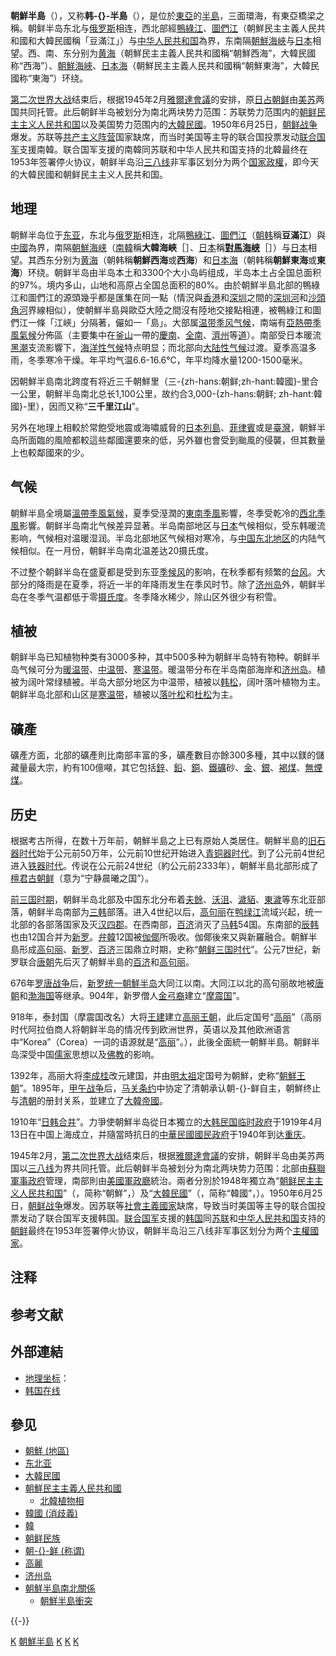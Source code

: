 {{Unreferenced|time=2022-05-29T02:57:37+00:00}}
{{noteTA
|G1=Korea
|1=zh-hans:韩国;zh-hant:韓國
|2=zh-hant:朝鲜; zh-hant:朝鮮;
|3=zh-hans:信息; zh-hant:資訊;
|4=zh-hans:移动通信; zh-tw:行動通訊; zh-hk:流動通訊;
|5=zh-hans:老龄化; zh-tw:高齡化; zh-hk:老化;
}}
{{Redirect|韓半島|電視劇|韓半島 (電視劇)}}
{{Geobox|[[半島|半島]]
<!-- *** Heading *** -->
| name = 朝鮮半島
| native_name = {{nowrap|{{nobold|{{kor|조선반도|朝鮮半島|link=no}}{{small|（[[文化語|朝-{}-鮮語]]）}}<br />{{kor|한반도|韓半島|link=no}}{{small|（[[韓國標準語|韓-{}-語]]）}}}}}}
| other_name = 
| other_name1 = 
<!-- *** Image *** -->
| image = Korea satelliet.jpg
| image2 = LocationKorea.svg 
| image_caption =
| image_size = 
| image_alt = Satellite image of the Korean Peninsula
<!-- *** Names **** --> 
| official_name = 
| etymology = 
| motto = 
| nickname =
<!-- *** Symbols *** -->
| flag = 
| symbol = 
<!-- *** Country *** -->
| country = {{DPRK}} <br /> {{ROK}}
<!-- *** Family *** -->
| parent =
| range = 
| border = {{PRC}}<br>{{RUS}}
| border1 = 
| border2 = 
| border3 = 
| border4 = 
| part =
| tributary_left =
| tributary_right = 
| child_left =
| child_right = 
| city = 
| landmark = 
| building = 
| river =
<!-- *** Locations *** -->
| location = 
| elevation =
| prominence =
| lat_d = | lat_m = | lat_s = | lat_NS = 
| long_d = | long_m = | long_s = | long_EW =
| highest = 
| highest_location = | highest_region = | highest_country =
| highest_elevation = 
| highest_lat_d = | highest_lat_m = | highest_lat_s = | highest_lat_NS =
| highest_long_d = | highest_long_m = | highest_long_s = | highest_long_EW =
| lowest = 
| lowest_location = | lowest_region = | lowest_country =
| lowest_elevation = 
| lowest_lat_d = | lowest_lat_m = | lowest_lat_s = | lowest_lat_NS =
| lowest_long_d = | lowest_long_m = | lowest_long_s = | lowest_long_EW =
<!-- *** Dimensions *** -->
| length = 1100 | length_orientation = north to south
| width = | width_orientation = 
| height =
| depth = 
| volume =
| weight =
| area = 220138
| area_land  =
| area_water =
| area_urban =
| area_metro =
| discharge = 
| discharge_max =
| discharge_min =
<!-- *** Population *** -->
| population = | population_date =
| population_urban =
| population_metro =
| population_density = 
| population_density_urban =
| population_density_metro =
<!-- *** Features *** -->
| geology =
| orogeny =
| period =
| biome =
| plant =
| animal =
| author =
| style = 
| material =
<!-- *** History & management *** -->
| established =
| date =
| management =  
| management_location = | management_region = | management_country =
| management_elevation = 
| management_lat_d = | management_lat_m = | management_lat_s = | management_lat_NS =
| management_long_d = | management_long_m = | management_long_s = | management_long_EW =
| government = 
| government_location = | government_region = | government_country =
| government_elevation = 
| government_lat_d = | government_lat_m = | government_lat_s = | government_lat_NS =
| government_long_d = | government_long_m = | government_long_s = | government_long_EW =
| owner =
| mayor =
| leader =
<!-- *** Access *** -->
| public =
| visitation = | visitation_date =
| access =
| ascent = | ascent_date =
| discovery = | discovery_date =
<!-- *** Codes ***  -->
| timezone = | utc_offset =
| timezone_DST = | utc_offset_DST =
| postal_code =
| area_code =
| code =
<!-- *** UNESCO etc. *** -->
| whs_name =
| whs_year =
| whs_number =
| whs_region =
| whs_criteria =
| iucn_category =
<!-- *** Free fields *** -->
| free = 
| free_type = 
<!-- *** Maps *** -->
| map = Locator map of Korea.svg
| map_caption = 
| map_background = 
| map_locator =
| map_alt = Map showing the location of the Korean Peninsula on a map of East Asia
| map1 = Korean Peninsula topographic map.png
| map1_caption = 
| map1_background = 
| map1_locator =
| map1_alt = Topographic map of the Korean Peninsula
<!-- *** Websites *** --> 
| commons =
| statistics =
| website =
<!-- *** Footnotes *** -->
| footnotes =
}}
'''朝鮮半島'''（{{kor|名=北|諺=조선반도|漢=朝鮮半島|羅=Chosŏn Pando|f=y}}），又称'''韩-{}-半島'''（{{kor|名=南|諺=한반도|漢=韓半島|羅=Han Bando}}），是位於[[東亞|東亞]]的[[半島|半島]]，三面環海，有東亞橋梁之稱。朝鲜半岛东北与[[俄罗斯|俄罗斯]]相连，西北部經[[鴨綠江|鴨綠江]]、[[圖們江|圖們江]]（朝鮮民主主義人民共和國和大韓民國稱「豆滿江」）与[[中华人民共和国|中华人民共和国]]為界，东南隔[[朝鮮海峽|朝鮮海峽]]与[[日本|日本]]相望。西、南、东分别为[[黄海|黄海]]（朝鮮民主主義人民共和國稱“朝鮮西海”，大韓民國称“西海”）、[[朝鮮海峽|朝鮮海峽]]、[[日本海|日本海]]（朝鮮民主主義人民共和國稱“朝鮮東海”，大韓民國称“東海”）环绕。

[[第二次世界大战|第二次世界大战]]结束后，根据1945年2月[[雅爾達會議|雅爾達會議]]的安排，原[[朝鮮日治時期|日占朝鲜]]由[[美国|美]][[苏联|苏]]两国共同托管。此后朝鲜半岛被划分为南北两块势力范围：苏联势力范围内的[[朝鲜民主主义人民共和国|朝鲜民主主义人民共和国]]以及美国势力范围内的[[大韓民國|大韓民國]]。1950年6月25日，[[朝鲜战争|朝鲜战争]]爆发。苏联等[[共产主义阵营|共产主义阵营]]国家缺席，而当时美国等主导的联合国投票发动[[联合国军|联合国军]]支援南韓。联合国军支援的南韓同苏联和中华人民共和国支持的北韓最终在1953年签署停火协议，朝鲜半岛沿[[三八线|三八线]]非军事区划分为两个[[国家政權|国家政權]]，即今天的大韓民國和朝鲜民主主义人民共和国。

== 地理 ==
{{See also|韩国地理}}

朝鮮半岛位于[[东亚|东亚]]，东北与[[俄罗斯|俄罗斯]]相连，北隔[[鴨綠江|鴨綠江]]、[[圖們江|圖們江]]（[[朝鲜_(稱謂)|朝韩]]稱'''豆滿江'''）與[[中國|中國]]為界，南隔[[朝鮮海峡|朝鮮海峡]]（[[南韓|南韓]]稱'''大韓海峽'''［{{lang|ko|大韓海峽}}］、[[日本|日本]]稱'''[[對馬海峽|對馬海峡]]'''［{{lang|ja|対馬海峡}}］）与[[日本|日本]]相望。其西东分别为[[黄海|黄海]]（朝韩稱'''朝鮮西海'''或'''西海'''）和[[日本海|日本海]]（朝韩稱'''朝鮮東海'''或'''東海'''）环绕。朝鲜半岛由半岛本土和3300个大小岛屿组成，半岛本土占全国总面积的97%。境内多山，山地和高原占全国总面积的80%。由於朝鮮半島北部的鴨綠江和圖們江的源頭幾乎都是匯集在同一點（情況與[[香港|香港]]和[[深圳|深圳]]之間的[[深圳河|深圳河]]和[[沙頭角河|沙頭角河]]界線相似），使朝鮮半島與歐亞大陸之間沒有陸地交接點相連，被鴨綠江和圖們江一條「江峽」分隔著，儼如一「島」。大部属[[温带季风气候|温带季风气候]]，南端有[[亞熱帶季風氣候|亞熱帶季風氣候]]分佈區（主要集中在[[釜山|釜山]]一帶的[[慶南|慶南]]、[[全羅南道|全南]]、[[濟州|濟州]]等[[道|道]]）。南部受日本暖流[[黑潮|黑潮]]支流影響下，[[海洋性气候|海洋性气候]]特点明显；而北部向[[大陆性气候|大陆性气候]]过渡。夏季高温多雨，冬季寒冷干燥。年平均气温6.6-16.6℃，年平均降水量1200-1500毫米。

因朝鮮半島南北跨度有将近三千朝鮮里（三-{zh-hans:朝鲜;zh-hant:韓國}-里合一公里，朝鮮半岛南北总长1,100公里，故约合3,000-{zh-hans:朝鲜; zh-hant:韓國}-里），因而又称“'''三千里江山'''”{{NoteTag|见于《[[愛國歌_(大韓民國)|大韓民國國歌]]》和《[[愛國歌_(朝鮮)|朝鮮民主主義人民共和國國歌]]》。}}。

另外在地理上相較於常飽受地震或海嘯威脅的[[日本列島|日本列島]]、[[菲律賓|菲律賓]]或是[[臺灣|臺灣]]，朝鮮半岛所面臨的風險都較這些鄰國還要來的低，另外雖也會受到颱風的侵襲，但其數量上也較鄰國來的少。

==气候==
朝鮮半島全境屬[[温带季风气候|溫帶季風氣候]]，夏季受溼潤的[[東南季風|東南季風]]影響，冬季受乾冷的[[西北季風|西北季風]]影響。朝鲜半岛南北气候差异显著。半岛南部地区与[[日本|日本]]气候相似，受东韩暖流影响，气候相对温暖湿润。半岛北部地区气候相对寒冷，与[[中国东北地区|中国东北地区]]的内陆气候相似。在一月份，朝鲜半岛南北温差达20摄氏度。 

不过整个朝鲜半岛在盛夏都是受到东亚[[季候风|季候风]]的影响，在秋季都有频繁的[[台风|台风]]。大部分的降雨是在夏季，将近一半的年降雨发生在季风时节。除了[[济州岛|济州岛]]外，朝鲜半岛在冬季气温都低于零[[摄氏度|摄氏度]]。冬季降水稀少，除山区外很少有积雪。

==植被==
朝鲜半岛已知植物种类有3000多种，其中500多种为朝鲜半岛特有物种。朝鲜半岛气候可分为[[暖温带|暖温带]]、[[中温带|中温带]]、[[寒温带|寒温带]]。暖温带分布在半岛南部海岸和[[济州岛|济州岛]]。植被为阔叶常绿植被。半岛大部分地区为中温带，植被以[[韩松|韩松]]，阔叶落叶植物为主。朝鲜半岛北部和山区是[[寒温带|寒温带]]，植被以[[落叶松|落叶松]]和[[杜松|杜松]]为主。

==礦產==
礦產方面，北部的礦產則比南部丰富的多，礦產數目亦餘300多種，其中以鎂的儲藏量最大宗，約有100億噸，其它包括[[鋅|鋅]]、[[鉛|鉛]]、[[銅|銅]]、[[鐵礦|鐵礦]]砂、[[金|金]]、[[銀|銀]]、[[褐煤|褐煤]]、[[無煙煤|無煙煤]]。

== 历史 ==
{{Main|朝鮮半島歷史}}
根据考古所得，在数十万年前，朝鮮半島之上已有原始人类居住。朝鮮半島的[[旧石器时代|旧石器时代]]始于公元前50万年，公元前10世纪开始进入[[青铜器时代|青铜器时代]]。到了公元前4世纪进入[[铁器时代|铁器时代]]。传说在公元前24世纪（約公元前2333年），朝鮮半島北部形成了[[檀君古朝鲜|檀君古朝鲜]]（意为“宁静晨曦之国”）。

[[前三国时期|前三国时期]]，朝鲜半岛北部及中国东北分布着[[夫餘|夫餘]]、[[沃沮|沃沮]]、[[濊貊|濊貊]]、[[東濊|東濊]]等东北亚部落，朝鲜半岛南部为[[三韩|三韩]]部落。进入4世纪以后，[[高句丽|高句丽]]在[[鸭绿江|鸭绿江]]流域兴起，统一北部的各部落国家及灭[[汉四郡|汉四郡]]。在西南部，[[百济|百济]]消灭了[[马韩|马韩]]54国。东南部的[[辰韩|辰韩]]也由12国合并为[[新罗|新罗]]。[[弁韓|弁韓]]12国被[[伽倻|伽倻]]所吸收。伽倻後來又與新羅融合。朝鮮半島形成[[高句丽|高句丽]]、[[新罗|新罗]]、[[百济|百济]]三国鼎立时期，史称“[[朝鲜三国时代|朝鲜三国时代]]”。公元7世纪，新罗联合[[唐朝|唐朝]]先后灭了朝鮮半島的[[百济|百济]]和[[高句丽|高句丽]]。

676年[[罗唐战争|罗唐战争]]后，[[统一新罗|新罗统一朝鮮半岛]]大同江以南。大同江以北的高句丽故地被[[唐朝|唐朝]]和[[渤海国|渤海国]]等继承。904年，新罗僧人[[金弓裔|金弓裔]]建立“[[泰封|摩震国]]”。

918年，泰封国（摩震国改名）大将[[高丽太祖|王建]]建立[[高麗_(918年－1392年)|高丽王朝]]，此后定国号“[[高丽|高丽]]”（高丽时代阿拉伯商人将朝鲜半岛的情况传到欧洲世界，英语以及其他欧洲语言中“Korea”（Corea）一词的语源就是“[[高丽|高丽]]”。），此後全面統一朝鮮半島。朝鲜半岛深受中国[[儒家|儒家]]思想以及[[佛教|佛教]]的影响。

1392年，高丽大将[[李成桂|李成桂]]改元建国，并由[[明太祖|明太祖]]定国号为朝鮮，史称“[[朝鮮王朝|朝鮮王朝]]”。1895年，[[甲午战争|甲午战争]]后，[[马关条约|马关条约]]中协定了清朝承认朝-{}-鲜自主，朝鮮终止与[[清朝|清朝]]的册封关系，並建立了[[大韓帝國|大韓帝國]]。

1910年“[[日韓併合條約|日韩合并]]”。力爭使朝鮮半岛從日本獨立的[[大韩民国临时政府|大韩民国临时政府]]于1919年4月13日在中国上海成立，并隨當時抗日的[[中華民國|中華民國]][[國民政府|國民政府]]于1940年到达[[重庆|重庆]]。

1945年2月，[[第二次世界大战|第二次世界大战]]结束后，根据[[雅爾達會議|雅爾達會議]]的安排，朝鲜半岛由美苏两国以[[三八线|三八线]]为界共同托管。此后朝鲜半岛被划分为南北两块势力范围：北部由[[蘇聯軍事政府|蘇聯軍事政府]]管理，南部則由[[駐朝鮮美國陸軍司令部軍政廳|美國軍政廳]]統治。兩者分別於1948年獨立為“[[朝鲜民主主义人民共和国|朝鲜民主主义人民共和国]]”（{{lang|ko|조선민주주의인민공화국}}，简称“朝鮮”，{{lang|ko|조선}}）及“[[大韓民國|大韓民國]]”（{{lang|ko|대한민국}}，简称“韓國”，{{lang|ko|한국}}）。1950年6月25日，[[朝鲜战争|朝鲜战争]]爆发。因苏联等[[社會主義國家|社會主義國家]]缺席，导致当时美国等主导的联合国投票发动了联合国军支援韩国。[[联合国军_(朝鲜战争)|联合国军]]支援的[[韩国|韩国]]同[[苏联|苏联]]和[[中华人民共和国|中华人民共和国]]支持的[[朝鲜民主主义人民共和国|朝鲜]]最终在1953年签署停火协议，朝鲜半岛沿三八线非军事区划分为两个[[主權國家|主權國家]]。

== 注释 ==
{{NoteFoot}}

== 参考文献 ==
{{Reflist|30em}}

== 外部連結 ==
{{Commons category|Korean Peninsula}}
* [[地理坐标|地理坐标]]： {{coord|37|30|N|127|00|E|region:KR_type:landmark_source:kolossus-dewiki|display=inline,title}}
* [http://chinese.korea.net/ 韩国在线] {{Wayback|url=http://chinese.korea.net/ |date=20210124120125 }}{{zh icon}}

== 參见 ==
{{Portal box|朝鲜半岛|地理学|汉字文化圈}}
* [[朝鮮_(地區)|朝鮮 (地區)]]
* [[东北亚|东北亚]]
* [[大韓民國|大韓民國]]
* [[朝鮮民主主義人民共和國|朝鮮民主主義人民共和國]]
**[[北韓植物相|北韓植物相]]
* [[韓國_(消歧義)|韓國 (消歧義)]]
* [[韓|韓]]
* [[朝鲜民族|朝鲜民族]]
* [[朝鲜_(称谓)|朝-{}-鲜 (称谓)]]
* [[高麗|高麗]]
* [[济州岛|济州岛]]
* [[朝鮮半島南北關係|朝鮮半島南北關係]]
** [[朝鮮半島衝突|朝鮮半島衝突]]
{{-}}
{{亚洲题目|地理}}
{{亚洲东南部领土争议}}

[[Category:亞洲半島|K]]
[[Category:朝鮮半島|]]
[[Category:地理之最|K]]
[[Category:亚洲分治地区|K]]
[[Category:東亞|K]]